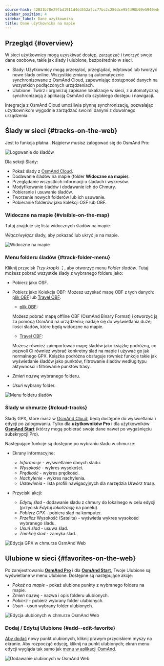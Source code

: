 ```yaml
---
source-hash: 42031b78e29fbd1911d4dd552afcc77bc2c286dce954d90b69e5940edc79b516
sidebar_position: 4
sidebar_label: Dane użytkownika
title: Dane użytkownika na mapie
---
```


<InfoIncompleteArticle/>

## Przegląd {#overview}

W sieci użytkownicy mogą uzyskiwać dostęp, zarządzać i tworzyć swoje dane osobowe, takie jak ślady i ulubione, bezpośrednio w sieci.

- Ślady: Użytkownicy mogą przesyłać, przeglądać, edytować lub tworzyć nowe ślady online. Wszystkie zmiany są automatycznie synchronizowane z OsmAnd Cloud, zapewniając dostępność danych na wszystkich podłączonych urządzeniach.
- Ulubione: Twórz i organizuj zapisane lokalizacje w sieci, z automatyczną synchronizacją z aplikacją OsmAnd dla szybkiego dostępu i nawigacji.

Integracja z OsmAnd Cloud umożliwia płynną synchronizację, pozwalając użytkownikom wygodnie zarządzać swoimi danymi z dowolnego urządzenia.

## Ślady w sieci {#tracks-on-the-web}

Jest to funkcja płatna <ProFeature/>. Najpierw musisz zalogować się do OsmAnd Pro:

![Logowanie do śladów](@site/static/img/web/track_loggin.png)

Dla sekcji Ślady:

- Pokaż ślady z [OsmAnd Cloud](#users-tracks-pro).
- Dodawanie śladów na mapie (folder **Widoczne na mapie**).
- Przeglądanie wszystkich informacji o śladach i wykresów.
- Modyfikowanie śladów i dodawanie ich do Chmury.
- Pobieranie i usuwanie śladów.
- Tworzenie nowych folderów lub ich usuwanie.
- Pobieranie folderów jako kolekcji OSF lub OBF.

### Widoczne na mapie {#visible-on-the-map}

Tutaj znajduje się lista widocznych śladów na mapie.

_Włącz/wyłącz_ ślady, aby pokazać lub ukryć je na mapie.

![Widoczne na mapie](@site/static/img/web/visible.png)

### Menu folderu śladów {#track-folder-menu}

Kliknij przycisk *Trzy kropki* **⋮**, aby otworzyć menu *Folder śladów*. Tutaj możesz pobrać wszystkie ślady z wybranego folderu jako:

- Pobierz jako OSF.
- Pobierz jako Kolekcja OBF:
  Możesz uzyskać mapę OBF z tych danych: [plik OBF](https://osmand.net/docs/technical/osmand-file-formats/osmand-obf/) lub [Travel OBF](https://osmand.net/blog/routes#generated-travel-routes).

  - [plik OBF](https://osmand.net/docs/technical/osmand-file-formats/osmand-obf/):

  Możesz pobrać mapę offline OBF (OsmAnd Binary Format) i otworzyć ją za pomocą OsmAnd na urządzeniu; nadaje się do wyświetlania dużej ilości śladów, które będą widoczne na mapie.

  - [Travel OBF](https://osmand.net/blog/routes#generated-travel-routes):

  Możesz również zaimportować mapę śladów jako książkę podróżną, co pozwoli Ci również wybrać konkretny ślad na mapie i używać go jak normalnego GPX. Książka podróżna obsługuje również funkcje takie jak wyświetlanie śladów jako punktów, filtrowanie śladów według typu aktywności i filtrowanie punktów trasy.

- _Zmień nazwę_ wybranego folderu.
- _Usuń_ wybrany folder.

![Menu folderu śladów](@site/static/img/web/collection.png)

### Ślady w chmurze {#cloud-tracks}

Ślady GPX, które masz w [OsmAnd Cloud](../personal/osmand-cloud.md), będą dostępne do wyświetlania i edycji po zalogowaniu. Tylko dla **użytkowników Pro** <ProFeature/> i dla użytkowników [**OsmAnd Start**](../personal/osmand-cloud.md#osmand-start) (którzy mogą pobierać swoje dane nawet po wygaśnięciu subskrypcji Pro).

Następujące funkcje są dostępne po wybraniu śladu w chmurze:

- Ekrany informacyjne:
  - *Informacje* - wyświetlanie danych śladu.
  - *Wysokość* - wykres wysokości.
  - *Prędkość* - wykres prędkości.
  - *Nachylenie* - wykres nachylenia.
  - *Ustawienia* - lista profili nawigacyjnych dla narzędzia *Utwórz trasę*.

- Przyciski akcji:
  - *Edytuj ślad* - dodawanie śladu z chmury do lokalnego w celu edycji (przycisk _Edytuj lokalizację_ na panelu).
  - *Pobierz GPX* - pobiera ślad na komputer.
  - *Przelicz* Wysokość (Satelita) - wyświetla wykres wysokości wybranego śladu.
  - *Usuń ślad* - usuwa ślad.
  - *Zamknij ślad* - zamyka ślad.

![Edycja GPX w chmurze OsmAnd Web](@site/static/img/web/cloud_track.png)

## Ulubione w sieci {#favorites-on-the-web}

Po zarejestrowaniu [**OsmAnd Pro**](../personal/osmand-cloud.md#login) i dla [**OsmAnd Start**](../personal/osmand-cloud.md#osmand-start), Twoje Ulubione są wyświetlane w menu Ulubione.
Dostępne są następujące akcje:

- *Pokaż na mapie* - pokaż ulubione punkty z wybranego folderu na mapie.
- *Zmień nazwę* - nazwa i opis folderu ulubionych.
- *Pobierz* - pobierz wybrany folder ulubionych.
- *Usuń* - usuń wybrany folder ulubionych.

![Edycja ulubionych w chmurze OsmAnd Web](@site/static/img/web/favorites.png)

### Dodaj / Edytuj Ulubione {#add--edit-favorite}

[Aby dodać](../personal/favorites.md#edit) nowy punkt ulubionych, kliknij prawym przyciskiem myszy na ekranie. Aby rozpocząć edycję, kliknij na punkt ulubionych; ekran menu edycji wygląda tak samo jak [menu w aplikacji OsmAnd](../personal/favorites.md#create).

![Dodawanie ulubionych w OsmAnd Web](@site/static/img/web/web_favorites_add.png)